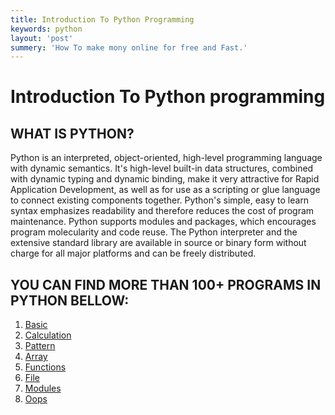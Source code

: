 ```yaml
---
title: Introduction To Python Programming
keywords: python
layout: 'post'
summery: 'How To make mony online for free and Fast.'
---
```


# Introduction To Python programming

## WHAT IS PYTHON?

Python is an interpreted, object-oriented, high-level programming language with dynamic semantics. It's high-level built-in data structures, combined with dynamic typing and dynamic binding, make it very attractive for Rapid Application Development, as well as for use as a scripting or glue language to connect existing components together. Python's simple, easy to learn syntax emphasizes readability and therefore reduces the cost of program maintenance. Python supports modules and packages, which encourages program molecularity and code reuse. The Python interpreter and the extensive standard library are available in source or binary form without charge for all major platforms and can be freely distributed.





## YOU CAN FIND MORE THAN 100+ PROGRAMS IN PYTHON BELLOW: 

1. [Basic](https://zeelcodder.tech/blog/python-basic)
2. [Calculation](https://zeelcodder.tech/blog/python-calculation)
3. [Pattern](https://zeelcodder.tech/blog/python-pattern)
4. [Array](https://zeelcodder.tech/blog/python-array)
5. [Functions](https://zeelcodder.tech/blog/python-functions)
6. [File](https://zeelcodder.tech/blog/python-file)
7. [Modules](https://zeelcodder.tech/blog/python-modules)
8. [Oops](https://zeelcodder.tech/blog/c-oops) 
